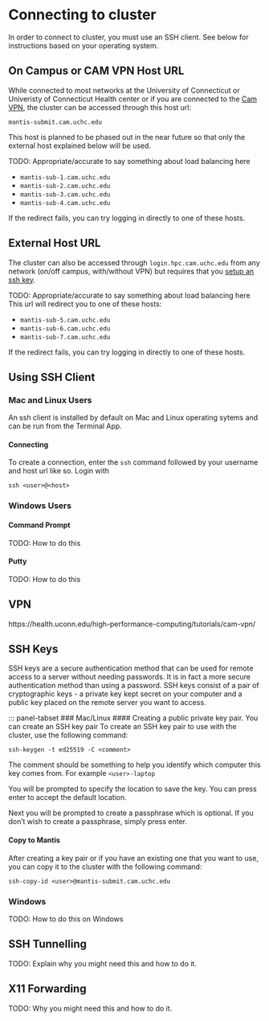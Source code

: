 # Connecting to cluster
In order to connect to cluster, you must use an SSH client. See below for instructions based on your operating system.

## On Campus or CAM VPN Host URL
While connected to most networks at the University of Connecticut or Univeristy of Connecticut Health center or if you are connected to the [Cam VPN](), the cluster can be accessed through this host url: 

`mantis-submit.cam.uchc.edu` 

This host is planned to be phased out in the near future so that only the external host explained below will be used.

::: {.callout-tip}
TODO: Appropriate/accurate to say something about load balancing here

- `mantis-sub-1.cam.uchc.edu`
- `mantis-sub-2.cam.uchc.edu`
- `mantis-sub-3.cam.uchc.edu`
- `mantis-sub-4.cam.uchc.edu`

If the redirect fails, you can try logging in directly to one of these hosts.
:::


## External Host URL
The cluster can also be accessed through `login.hpc.cam.uchc.edu` from any network (on/off campus, with/without VPN) but requires that you [setup an ssh key](connect.qmd#sec-ssh-keys). 

::: {.callout-tip}
TODO: Appropriate/accurate to say something about load balancing here
This url will redirect you to one of these hosts:

- `mantis-sub-5.cam.uchc.edu`
- `mantis-sub-6.cam.uchc.edu`
- `mantis-sub-7.cam.uchc.edu`

If the redirect fails, you can try logging in directly to one of these hosts.
:::

## Using SSH Client

::: panel-tabset

### Mac and Linux Users
An ssh client is installed by default on Mac and Linux operating sytems and can be run from the Terminal App.

#### Connecting
To create a connection, enter the `ssh` command followed by your username and host url like so. 
Login with 

`ssh <user>@<host>` 


### Windows Users

::: panel-tabset
#### Command Prompt 
TODO: How to do this

#### Putty
TODO: How to do this
:::
:::


## VPN
https://health.uconn.edu/high-performance-computing/tutorials/cam-vpn/
<!--TODO: Move the documentation for vnp here eventually -->

## SSH Keys {#sec-ssh-keys} 
SSH keys are a secure authentication method that can be used for remote access to a server without needing passwords. It is in fact a more secure authentication method than using a password. SSH keys consist of a pair of cryptographic keys - a private key kept secret on your computer and a public key placed on the remote server you want to access.

::: panel-tabset
### Mac/Linux
#### Creating a public private key pair.
You can create an SSH key pair 
To create an SSH key pair to use with the cluster, use the following command:

`ssh-keygen -t ed25519 -C <comment> `

The comment should be something to help you identify which computer this key comes from. For example `<user>-laptop`

You will be prompted to specify the location to save the key. You can press enter to accept the default location.

Next you will be prompted to create a passphrase which is optional. If you don't wish to create a passphrase, simply press enter.


#### Copy to Mantis
After creating a key pair or if you have an existing one that you want to use, you can copy it to the cluster with the following command:

`ssh-copy-id <user>@mantis-submit.cam.uchc.edu`

### Windows
TODO: How to do this on Windows


## SSH Tunnelling
TODO: Explain why you might need this and how to do it.

## X11 Forwarding
TODO: Why you might need this and how to do it.